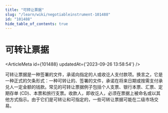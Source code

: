 ```yaml
---
title: "可转让票据"
slug: "/learn/wiki/negotiableinstrument-101488"
id: "101488"
hide_table_of_contents: true
---
```



# 可转让票据

<ArticleMeta id={101488} updatedAt={'2023-09-26 13:58:54'} />
<div className='border-solid border-b border-t-0 my-4 border-[var(--ifm-color-gray-300)]' />

可转让票据是一种签署的文件，承诺向指定的人或收讫人支付款项。换言之，它是一种正式的欠条形式：一种可转让的、签署的文件，承诺在将来日期或按需支付承兑人一定金额的钱款。常见的可转让票据例子包括个人支票、银行本票、汇票、定期存单 (CD)、本票和旅行支票。收款人，即收讫人，必须在票据上被命名或以其他方式指示。由于它们是可转让和可指定的，一些可转让票据可能在二级市场交易。
